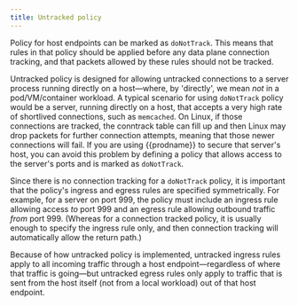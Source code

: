 ```yaml
---
title: Untracked policy
---
```



Policy for host endpoints can be marked as `doNotTrack`.  This means that rules
in that policy should be applied before any data plane connection tracking, and
that packets allowed by these rules should not be tracked.

Untracked policy is designed for allowing untracked connections to a server
process running directly on a host—where, by 'directly', we mean _not_ in a
pod/VM/container workload.  A typical scenario for using `doNotTrack` policy
would be a server, running directly on a host, that accepts a very high rate of
shortlived connections, such as `memcached`.  On Linux, if those connections
are tracked, the conntrack table can fill up and then Linux may drop packets
for further connection attempts, meaning that those newer connections will
fail.  If you are using {{prodname}} to secure that server's host, you can avoid this
problem by defining a policy that allows access to the server's ports and is
marked as `doNotTrack`.

Since there is no connection tracking for a `doNotTrack` policy, it is
important that the policy's ingress and egress rules are specified
symmetrically.  For example, for a server on port 999, the policy must include
an ingress rule allowing access *to* port 999 and an egress rule allowing
outbound traffic *from* port 999.  (Whereas for a connection tracked policy, it
is usually enough to specify the ingress rule only, and then connection
tracking will automatically allow the return path.)

Because of how untracked policy is implemented, untracked ingress rules apply
to all incoming traffic through a host endpoint—regardless of where that
traffic is going—but untracked egress rules only apply to traffic that is
sent from the host itself (not from a local workload) out of that host
endpoint.

